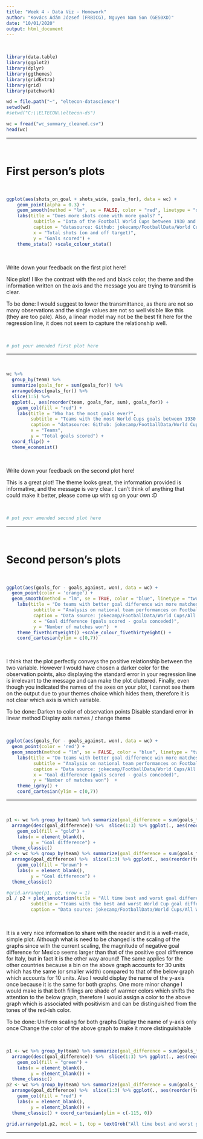 ```yaml
---
title: "Week 4 - Data Viz - Homework"
author: "Kovács Ádám József (FRBICG), Nguyen Nam Son (GES0XD)"
date: "10/01/2020"
output: html_document
---
```


<br>

```r
library(data.table)
library(ggplot2)
library(dplyr)
library(ggthemes)
library(gridExtra)
library(grid)
library(patchwork)

wd = file.path("~", "eltecon-datascience")
setwd(wd)
#setwd("C:\\ELTECON\\eltecon-ds")

wc = fread("wc_summary_cleaned.csv")
head(wc)
```

***
<br>

# First person's plots

<br>

```r

ggplot(aes(shots_on_goal + shots_wide, goals_for), data = wc) +
    geom_point(alpha = 0.3) +
    geom_smooth(method = "lm", se = FALSE, color = "red", linetype = "dashed") +
    labs(title = "Does more shots come with more goals? ",
          subtitle = "Data of the Football World Cups between 1930 and 2006",
          caption = "datasource: Github: jokecamp/FootballData/World Cups/All World Cup team summary stats.csv.",
          x = "Total shots (on and off target)",
          y = "Goals scored") +
    theme_stata() +scale_colour_stata()

```

<br>

Write down your feedback on the first plot here!

Nice plot! I like the contrast with the red and black color, the theme and the information written on the axis and the message you are trying to transmit is clear. 

To be done: 
I would suggest to lower the transmittance, as there are not so many observations and the single values are not so well visible like this (they are too pale). Also, a linear model may not be the best fit here for the regression line, it does not seem to capture the relationship well.

<br>

```r
# put your amended first plot here
```

***
<br>

```r

wc %>%
  group_by(team) %>%
  summarize(goals_for = sum(goals_for)) %>%
  arrange(desc(goals_for)) %>%
  slice(1:5) %>%
  ggplot(., aes(reorder(team, goals_for, sum), goals_for)) +
    geom_col(fill = "red") +
    labs(title = "Who has the most goals ever?",
         subtitle = "Teams with the most World Cups goals between 1930 and 2006",
         caption = "datasource: Github: jokecamp/FootballData/World Cups/All World Cup team summary stats.csv.",
         x = "Teams",
         y = "Total goals scored") +
  coord_flip() +
  theme_economist()

```

<br>

Write down your feedback on the second plot here!

This is a great plot! The theme looks great, the information provided is informative, and the message is very clear. I can't think of anything that could make it better, please come up with sg on your own :D

<br>

```r
# put your amended second plot here
```

***
<br>

# Second person's plots

<br>

```r

ggplot(aes(goals_for - goals_against, won), data = wc) + 
  geom_point(color = 'orange') + 
  geom_smooth(method = "lm", se = TRUE, color = "blue", linetype = "twodash") +
    labs(title = "Do teams with better goal difference win more matches?",
          subtitle = "Analysis on national team performances on Footbal World Cups from 1930 to 2006",
          caption = "Data source: jokecamp/FootballData/World Cups/All World Cup team summary stats.csv.",
          x = "Goal difference (goals scored - goals conceded)",
          y = "Number of matches won")  +
    theme_fivethirtyeight() +scale_colour_fivethirtyeight() +
    coord_cartesian(ylim = c(0,7)) 

```

<br>

I think that the plot perfectly conveys the positive relationship between the two variable. However I would have chosen a darker color for the observation points, also displaying the standard error in your regression line is irrelevant to the message and can make the plot cluttered. Finally, even though you indicated the names of the axes on your plot, I cannot see them on the output due to your themes choice which hides them, therefore it is not clear which axis is which variable.

To be done: 
  Darken to color of observation points
  Disable standard error in linear method
  Display axis names / change theme

<br>

```r

ggplot(aes(goals_for - goals_against, won), data = wc) + 
  geom_point(color = 'red') + 
  geom_smooth(method = "lm", se = FALSE, color = "blue", linetype = "twodash") +
    labs(title = "Do teams with better goal difference win more matches?",
          subtitle = "Analysis on national team performances on Footbal World Cups from 1930 to 2006",
          caption = "Data source: jokecamp/FootballData/World Cups/All World Cup team summary stats.csv.",
          x = "Goal difference (goals scored - goals conceded)",
          y = "Number of matches won")  +
    theme_igray() +
    coord_cartesian(ylim = c(0,7)) 

```

***
<br>

```r

p1 <- wc %>% group_by(team) %>% summarize(goal_difference = sum(goals_for - goals_against)) %>% 
  arrange(desc(goal_difference)) %>%  slice(1:3) %>% ggplot(., aes(reorder(team, goal_difference, sum), goal_difference)) +
    geom_col(fill = "gold") +
    labs(x = element_blank(),
         y = "Goal difference") +
  theme_classic()
p2 <- wc %>% group_by(team) %>% summarize(goal_difference = sum(goals_for - goals_against)) %>% 
  arrange(goal_difference) %>%  slice(1:3) %>% ggplot(., aes(reorder(team, goal_difference, sum), goal_difference)) +
    geom_col(fill = "brown") +
    labs(x = element_blank(),
         y = "Goal difference") +
  theme_classic()

#grid.arrange(p1, p2, nrow = 1) 
p1 / p2 + plot_annotation(title = "All time best and worst goal differences",
         subtitle = "Teams with the best and worst World Cup goal differences between 1930 and 2006",
         caption = "Data source: jokecamp/FootballData/World Cups/All World Cup team summary stats.csv.")
```

<br>

It is a very nice information to share with the reader and it is a well-made, simple plot. Although what is need to be changed is the scaling of the graphs since with the current scaling, the magnitude of negative goal difference for Mexico seems larger than that of the positive goal difference for Italy, but in fact it is the other way around! The same applies for the other countries because a bin on the above graph accounts for 30 units which has the same (or smaller width) compared to that of the below graph which accounts for 10 units. Also I would display the name of the y-axis once because it is the same for both graphs. One more minor change I would make is that both fillings are shade of warmer colors which shifts the attention to the below graph, therefore I would assign a color to the above graph which is associated with positivism and can be distinguished from the tones of the red-ish color.

To be done:
  Uniform scaling for both graphs
  Display the name of y-axis only once
  Change the color of the above graph to make it more distinguishable

<br>

```r

p1 <- wc %>% group_by(team) %>% summarize(goal_difference = sum(goals_for - goals_against)) %>% 
  arrange(desc(goal_difference)) %>%  slice(1:3) %>% ggplot(., aes(reorder(team, goal_difference, sum), goal_difference)) +
    geom_col(fill = "green") +
    labs(x = element_blank(),
         y = element_blank()) +
  theme_classic()
p2 <- wc %>% group_by(team) %>% summarize(goal_difference = sum(goals_for - goals_against)) %>% 
  arrange(goal_difference) %>%  slice(1:3) %>% ggplot(., aes(reorder(team, goal_difference, sum), goal_difference)) +
    geom_col(fill = "red") +
    labs(x = element_blank(),
         y = element_blank()) +
  theme_classic() + coord_cartesian(ylim = c(-115, 0))
                                    
grid.arrange(p1,p2, ncol = 1, top = textGrob("All time best and worst goal differences", gp = gpar(fontsize=16,font=1)), left = "Goal difference", bottom = textGrob("Teams with the best and worst World Cup goal differences between 1930 and 2006\nData source: jokecamp/FootballData/World Cups/All World Cup team summary stats.csv.", gp = gpar(fontsize=8,font=3)))

```

***
<br>
